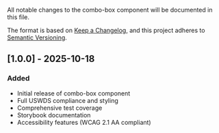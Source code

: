 
<Meta title="Forms/Combo Box/Changelog" />

All notable changes to the combo-box component will be documented in this file.

The format is based on [Keep a Changelog](https://keepachangelog.com/en/1.0.0/),
and this project adheres to [Semantic Versioning](https://semver.org/spec/v2.0.0.html).

## [1.0.0] - 2025-10-18

### Added

- Initial release of combo-box component
- Full USWDS compliance and styling
- Comprehensive test coverage
- Storybook documentation
- Accessibility features (WCAG 2.1 AA compliant)
